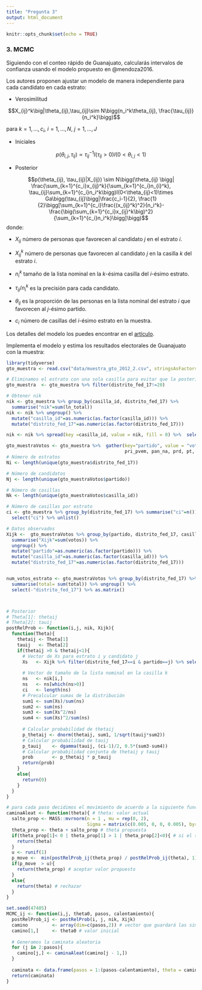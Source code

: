 ```yaml
---
title: "Pregunta 3"
output: html_document
---
```


```r
knitr::opts_chunk$set(echo = TRUE)
```

### 3. MCMC {-}

Siguiendo con el conteo rápido de Guanajuato, calcularás intervalos de confianza
usando el modelo propuesto en @mendoza2016.

Los autores proponen ajustar un modelo de manera independiente para cada 
candidato en cada estrato:

* Verosimilitud

$$X_{ij}^k\big|\theta_{ij},\tau_{ij}\sim N\bigg(n_i^k\theta_{ij}, \frac{\tau_{ij}}{n_i^k}\bigg)$$

para $k=1,...,c_i$, $i = 1,...,N$, $j=1,...,J$

* Iniciales

$$p(\theta_{i,j},\tau_{ij})\propto \tau_{ij}^{-1}I(\tau_{ij}>0)I(0<\theta_{i,j}<1)$$

* Posterior

$$p(\theta_{ij}, \tau_{ij}|X_{ij}) \sim N\bigg(\theta_{ij} \bigg| \frac{\sum_{k=1}^{c_i}x_{ij}^k}{\sum_{k=1}^{c_i}n_{i}^k}, \tau_{ij}\sum_{k=1}^{c_i}n_i^k\bigg)I(0<\theta_{ij}<1)\times Ga\bigg(\tau_{ij}\bigg|\frac{c_i-1}{2}, \frac{1}{2}\bigg[\sum_{k=1}^{c_i}\frac{(x_{ij}^k)^2}{n_i^k}-\frac{\big(\sum_{k=1}^{c_i}x_{ij}^k\big)^2}{\sum_{k=1}^{c_i}n_i^k}\bigg]\bigg)$$
donde:

* $X_{ij}$ número de personas que favorecen al candidato $j$ en el estrato $i$.

* $X_{ij}^k$ número de personas que favorecen al candidato $j$ en la casilla $k$ 
del estrato $i$.

* $n_i^k$ tamaño de la lista nominal en la $k$-ésima casilla del $i$-ésimo 
estrato.

* $\tau_{ij}/n_i^{k}$ es la precisión para cada candidato.

* $\theta_{ij}$ es la proporción de las personas en la lista nominal del estrato
$i$ que favorecen al $j$-ésimo partido.

* $c_i$ número de casillas del $i$-ésimo estrato en la muestra.

Los detalles del modelo los puedes encontrar en el [artículo](https://drive.google.com/open?id=1lI5lUSqNcIYvlvxRyrbBD_IrzlWIzILY).

Implementa el modelo y estima los resultados electorales de Guanajuato con la 
muestra:

```r
library(tidyverse)
gto_muestra <- read.csv("data/muestra_gto_2012_2.csv", stringsAsFactors = FALSE)

# Eliminamos el estrato con una sola casilla para evitar que la posterior sea impropia
gto_muestra  <- gto_muestra %>% filter(distrito_fed_17!=20)
```

```r
# Obtener nik
nik <- gto_muestra %>% group_by(casilla_id, distrito_fed_17) %>% 
  summarise("nik"=sum(ln_total))
nik <- nik %>% ungroup() %>% 
  mutate("casilla_id"=as.numeric(as.factor(casilla_id))) %>% 
  mutate("distrito_fed_17"=as.numeric(as.factor(distrito_fed_17)))

nik <- nik %>% spread(key =casilla_id, value = nik, fill = 0) %>%  select(-"distrito_fed_17") %>% as.matrix()
```


```r
gto_muestraVotos <- gto_muestra %>%  gather(key="partido", value = "votos",
                                            pri_pvem, pan_na, prd, pt, mc, otros)
# Número de estratos
Ni <- length(unique(gto_muestra$distrito_fed_17))

# Número de candidatos
Nj <- length(unique(gto_muestraVotos$partido))

# Número de casillas
Nk <- length(unique(gto_muestraVotos$casilla_id))

# Número de casillas por estrato
ci <- gto_muestra %>% group_by(distrito_fed_17) %>% summarise("ci"=n()) %>% 
  select("ci") %>% unlist()
```

```r
# Datos observados
Xijk <-  gto_muestraVotos %>% group_by(partido, distrito_fed_17, casilla_id) %>% 
  summarise("Xijk"=sum(votos)) %>% 
  ungroup() %>% 
  mutate("partido"=as.numeric(as.factor(partido))) %>% 
  mutate("casilla_id"=as.numeric(as.factor(casilla_id))) %>% 
  mutate("distrito_fed_17"=as.numeric(as.factor(distrito_fed_17)))


num_votos_estrato <- gto_muestraVotos %>% group_by(distrito_fed_17) %>% 
  summarise(total= sum(total)) %>% ungroup() %>% 
  select(-"distrito_fed_17") %>% as.matrix()




```


```r
# Posterior 
# Theta[1]: thetaij
# Theta[2]: tauij
postRelProb <- function(i,j, nik, Xijk){
  function(Theta){
    thetaij <- Theta[1]
    tauij   <- Theta[2]
    if(thetaij >0 & thetaij<1){
      # Vector de Xs para estrato i y candidato j
      Xs   <- Xijk %>% filter(distrito_fed_17==i & partido==j) %>% select("Xijk") %>%  unlist()
      
      # Vector de tamaño de la lista nominal en la casilla k
      ns   <- nik[i,]
      ns   <- ns[which(ns>0)]
      ci   <- length(ns)
      # Precalcular sumas de la distribución
      sum1 <- sum(Xs)/sum(ns)
      sum2 <- sum(ns)
      sum3 <- sum(Xs^2/ns)
      sum4 <- sum(Xs)^2/sum(ns)
      
      # Calcular probabilidad de thetaij
      p_thetaij <- dnorm(thetaij, sum1, 1/sqrt(tauij*sum2))
      # Calcular probabilidad de tauij
      p_tauij    <- dgamma(tauij, (ci-1)/2, 0.5*(sum3-sum4))
      # Calcular probabilidad conjunta de thetaij y tauij
      prob       <- p_thetaij * p_tauij
      return(prob)
    }
    else{
      return(0)
    }
  }
}
```



```r

# para cada paso decidimos el movimiento de acuerdo a la siguiente función
caminaAleat <- function(theta){ # theta: valor actual
  salto_prop <- MASS::mvrnorm(n = 1 , mu = rep(0, 2), 
                              Sigma = matrix(c(0.005, 0, 0, 0.005), byrow = TRUE, nrow = 2)) # salto propuesto
  theta_prop <- theta + salto_prop # theta propuesta
  if(theta_prop[1]< 0 | theta_prop[1] > 1 | theta_prop[2]<0){ # si el salto implica salir del dominio
    return(theta)
  }
  u <- runif(1) 
  p_move <-  min(postRelProb_ij(theta_prop) / postRelProb_ij(theta), 1) # prob mover
  if(p_move  > u){
    return(theta_prop) # aceptar valor propuesto
  }
  else{
    return(theta) # rechazar
  }
}
```



```r
set.seed(47405)
MCMC_ij <- function(i,j, theta0, pasos, calentamiento){
  postRelProb_ij <- postRelProb(i, j, nik, Xijk)
  camino         <- array(dim=c(pasos,2)) # vector que guardará las simulaciones
  camino[1,]     <- theta0 # valor inicial
  
  # Generamos la caminata aleatoria
  for (j in 2:pasos){
    camino[j,] <- caminaAleat(camino[j - 1,])
  }
  
  caminata <- data.frame(pasos = 1:(pasos-calentamiento), theta = camino[(calentamiento+1):pasos,])
  return(caminata)
}

```
